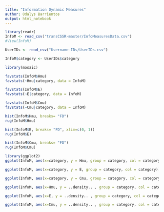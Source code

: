 ```yaml
---
title: "Information Dynamic Measures"
author: Odalys Barrientos
output: html_notebook
---
```


```r
library(readr)
InfoM <- read_csv("transCSSR-master/InfoMeasuresData.csv")
#View(InfoM)

UserIDs <- read_csv("Username-IDs/UserIDs.csv")

InfoM$category <- UserIDs$category
```

```r
library(mosaic)

favstats(InfoM$Hmu)
favstats(~Hmu|category, data = InfoM)

favstats(InfoM$E)
favstats(~E|category, data = InfoM)

favstats(InfoM$Cmu)
favstats(~Cmu|category, data = InfoM)
```

```r
hist(InfoM$Hmu, breaks= "FD")
rug(InfoM$Hmu)

hist(InfoM$E, breaks= "FD", xlim=c(0, 1))
rug(InfoM$E)

hist(InfoM$Cmu, breaks= "FD")
rug(InfoM$Cmu)

```

```r
library(ggplot2)
ggplot(InfoM, aes(x=category, y = Hmu, group = category, col = category)) + geom_boxplot()

ggplot(InfoM, aes(x=category, y = E, group = category, col = category)) + geom_boxplot()

ggplot(InfoM, aes(x=category, y = Cmu, group = category, col = category)) + geom_boxplot()
```

```r
ggplot(InfoM, aes(x=Hmu, y = ..density.. , group = category, col = category)) + geom_density()

ggplot(InfoM, aes(x=E, y = ..density.. , group = category, col = category)) + geom_density()

ggplot(InfoM, aes(x=Cmu, y = ..density.. , group = category, col = category)) + geom_density()

```


